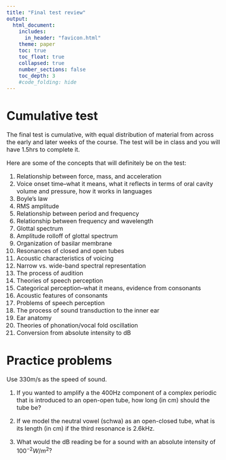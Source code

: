 ```yaml
---
title: "Final test review"
output:
  html_document:
    includes:
      in_header: "favicon.html"
    theme: paper
    toc: true
    toc_float: true
    collapsed: true
    number_sections: false
    toc_depth: 3
    #code_folding: hide
---
```

<style type="text/css">
  body{
  font-size: 12pt;
}
</style>

# Cumulative test

The final test is cumulative, with equal distribution of material from across the early and later weeks of the course. The test will be in class and you will have 1.5hrs to complete it. 

Here are some of the concepts that will definitely be on the test:

1. Relationship between force, mass, and acceleration
2. Voice onset time--what it means, what it reflects in terms of oral cavity volume and pressure, how it works in languages
3. Boyle's law
4. RMS amplitude
5. Relationship between period and frequency
6. Relationship between frequency and wavelength
7. Glottal spectrum
8. Amplitude rolloff of glottal spectrum
9. Organization of basilar membrane
10. Resonances of closed and open tubes
11. Acoustic characteristics of voicing
12. Narrow vs. wide-band spectral representation
13. The process of audition
14. Theories of speech perception
15. Categorical perception--what it means, evidence from consonants
16. Acoustic features of consonants
17. Problems of speech perception 
18. The process of sound transduction to the inner ear
19. Ear anatomy
20. Theories of phonation/vocal fold oscillation
21. Conversion from absolute intensity to dB 

# Practice problems
Use 330m/s as the speed of sound.

1. If you wanted to amplify a the 400Hz component of a complex periodic that is introduced to an open-open tube, how long (in cm) should the tube be? 

2. If we model the neutral vowel (schwa) as an open-closed tube, what is its length (in cm) if the third resonance is 2.6kHz.

3. What would the dB reading be for a sound with an absolute intensity of $100^{-2} W/m^2$?